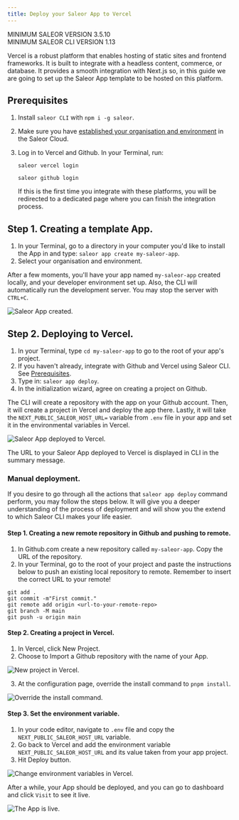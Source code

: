 ```yaml
---
title: Deploy your Saleor App to Vercel
---
```


MINIMUM SALEOR VERSION
3.5.10<br/>
MINIMUM SALEOR CLI VERSION
1.13

Vercel is a robust platform that enables hosting of static sites and frontend frameworks. It is built to integrate with a headless content, commerce, or database. It provides a smooth integration with Next.js so, in this guide we are going to set up the Saleor App template to be hosted on this platform.

## Prerequisites

1. Install `saleor CLI` with `npm i -g saleor`.
2. Make sure you have [established your organisation and environment](/cli/getting-started/) in the Saleor Cloud.
3. Log in to Vercel and Github. In your Terminal, run:

   ```
   saleor vercel login
   ```

   ```
   saleor github login
   ```

   If this is the first time you integrate with these platforms, you will be redirected to a dedicated page where you can finish the integration process.

## Step 1. Creating a template App.

1. In your Terminal, go to a directory in your computer you'd like to install the App in and type: `saleor app create my-saleor-app`.
2. Select your organisation and environment.

After a few moments, you'll have your app named `my-saleor-app` created locally, and your developer environment set up. Also, the CLI will automatically run the development server. You may stop the server with `CTRL+C`.

![Saleor App created.](../../../screenshots/apps-quickstart/app-created.png)

## Step 2. Deploying to Vercel.

1. In your Terminal, type `cd my-saleor-app` to go to the root of your app's project.
2. If you haven't already, integrate with Github and Vercel using Saleor CLI. See [Prerequisites](#prerequisites).
3. Type in: `saleor app deploy`.
4. In the initialization wizard, agree on creating a project on Github.

The CLI will create a repository with the app on your Github account. Then, it will create a project in Vercel and deploy the app there. Lastly, it will take the `NEXT_PUBLIC_SALEOR_HOST_URL=` variable from `.env` file in your app and set it in the environmental variables in Vercel.

![Saleor App deployed to Vercel.](../../../screenshots/apps-quickstart/app-deployed.png)

The URL to your Saleor App deployed to Vercel is displayed in CLI in the summary message.

### Manual deployment.

If you desire to go through all the actions that `saleor app deploy` command perform, you may follow the steps below. It will give you a deeper understanding of the process of deployment and will show you the extend to which Saleor CLI makes your life easier.

#### Step 1. Creating a new remote repository in Github and pushing to remote.

1. In Github.com create a new repository called `my-saleor-app`. Copy the URL of the repository.
2. In your Terminal, go to the root of your project and paste the instructions below to push an existing local repository to remote. Remember to insert the correct URL to your remote!

```
git add .
git commit -m"First commit."
git remote add origin <url-to-your-remote-repo>
git branch -M main
git push -u origin main
```

#### Step 2. Creating a project in Vercel.

1. In Vercel, click New Project.
2. Choose to Import a Github repository with the name of your App.

![New project in Vercel.](../../../screenshots/apps-quickstart/vercel1.png)

3. At the configuration page, override the install command to `pnpm install`.

![Override the install command.](../../../screenshots/apps-quickstart/vercel2.png)

#### Step 3. Set the environment variable.

1. In your code editor, navigate to `.env` file and copy the `NEXT_PUBLIC_SALEOR_HOST_URL` variable.
2. Go back to Vercel and add the environment variable `NEXT_PUBLIC_SALEOR_HOST_URL` and its value taken from your app project.
3. Hit Deploy button.

![Change environment variables in Vercel.](../../../screenshots/apps-quickstart/vercel3.png)

After a while, your App should be deployed, and you can go to dashboard and click `Visit` to see it live.

![The App is live.](../../../screenshots/apps-quickstart/vercel4.png)
